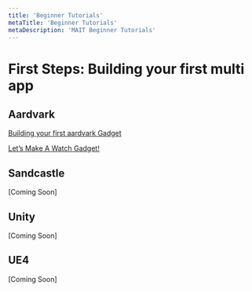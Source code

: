 ```yaml
---
title: 'Beginner Tutorials'
metaTitle: 'Beginner Tutorials'
metaDescription: 'MAIT Beginner Tutorials'
---
```


# First Steps: Building your first multi app

## Aardvark

[Building your first aardvark Gadget](https://aardvarkxr.github.io/aardvark/getting_started/)

[Let’s Make A Watch Gadget!](https://aardvarkxr.github.io/aardvark/watch_tutorial/)

## Sandcastle

[Coming Soon]

## Unity

[Coming Soon]

## UE4

[Coming Soon]
